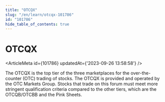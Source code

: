 ```yaml
---
title: "OTCQX"
slug: "/en/learn/otcqx-101786"
id: "101786"
hide_table_of_contents: true
---
```



# OTCQX

<ArticleMeta id={101786} updatedAt={'2023-09-26 13:58:58'} />
<div className='border-solid border-b border-t-0 my-4 border-[var(--ifm-color-gray-300)]' />

The OTCQX is the top tier of the three marketplaces for the over-the-counter (OTC) trading of stocks. The OTCQX is provided and operated by the OTC Markets Group. Stocks that trade on this forum must meet more stringent qualification criteria compared to the other tiers, which are the OTCQB/OTCBB and the Pink Sheets.
